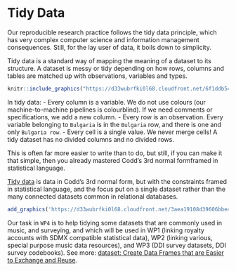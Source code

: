 # Tidy Data {#tidy-data}

Our reproducible research practice follows the tidy data principle, which has very complex computer science and information management consequences. Still, for the lay user of data, it boils down to simplicity.

Tidy data is a standard way of mapping the meaning of a dataset to its structure. A dataset is messy or tidy depending on how rows, columns and tables are matched up with observations, variables and types. 

```r
knitr::include_graphics("https://d33wubrfki0l68.cloudfront.net/6f1ddb544fc5c69a2478e444ab8112fb0eea23f8/91adc/images/tidy-1.png")
```


In tidy data:
- Every column is a variable. We do not use colours (our machine-to-machine pipelines is colourblind). If we need comments or specifications, we add a new column.
- Every row is an observation. Every variable belonging to `Bulgaria` is in the `Bulgaria` row, and there is one and only `Bulgaria row`.
- Every cell is a single value. We never merge cells! A tidy dataset has no divided columns and no divided rows.

This is often far more easier to write than to do, but still, if you can make it that simple, then you already mastered Codd’s 3rd normal formframed in statistical language.

[Tidy data](https://cran.r-project.org/web/packages/tidyr/vignettes/tidy-data.html#:~:text=Tidy%20data%20is%20a%20standard,Every%20row%20is%20an%20observation) is data in Codd’s 3rd normal form, but with the constraints framed in statistical language, and the focus put on a single dataset rather than the many connected datasets common in relational databases.

```r

add_graphics('https://d33wubrfki0l68.cloudfront.net/3aea19108d39606bbe49981acda07696c0c7fcd8/2de65/images/tidy-9.png')
```


Our task in `WP4` is to help tidying some datasets that are commonly used in music, and surveying, and which will be used in WP1 (linking royalty accounts with SDMX compatible statistical data), WP2 (linking various, special purpose music data resources), and WP3 (DDI survey datasets, DDI survey codebooks). See more: [dataset: Create Data Frames that are Easier to Exchange and Reuse](https://zenodo.org/record/7440192#.ZCCcz9JBzlg).


